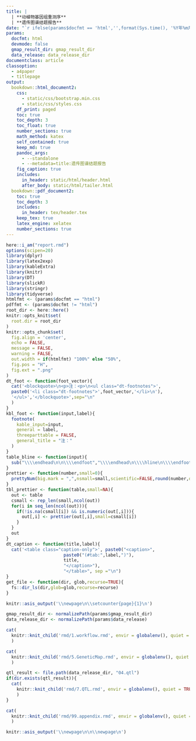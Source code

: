 ```yaml
---
title: |
  | **动植物基因组重测序**
  | **遗传图谱结题报告**
date: "`r ifelse(params$docfmt == 'html','',format(Sys.time(), '%Y年%m月%d日'))`"
params:
  docfmt: html
  devmode: false
  gmap_result_dir: gmap_result_dir
  data_release: data_release_dir
documentclass: article
classoption:
  - a4paper
  - titlepage
output:
  bookdown::html_document2:
    css:
      - static/css/bootstrap.min.css
      - static/css/styles.css
    df_print: paged
    toc: true
    toc_depth: 3
    toc_float: true
    number_sections: true
    math_method: katex
    self_contained: true
    keep_md: true
    pandoc_args:
      - --standalone
      - --metadata=title:遗传图谱结题报告
    fig_caption: true
    includes:
      in_header: static/html/header.html
      after_body: static/html/tailer.html
  bookdown::pdf_document2:
    toc: true
    toc_depth: 3
    includes:
      in_header: tex/header.tex
    keep_tex: true
    latex_engine: xelatex
    number_sections: true
---
```


```r
here::i_am("report.rmd")
options(scipen=20)
library(dplyr)
library(latex2exp)
library(kableExtra)
library(knitr)
library(DT)
library(slickR)
library(stringr)
library(tidyverse)
htmlfmt <- (params$docfmt == "html")
pdffmt <- (params$docfmt != "html")
root_dir <- here::here()
knitr::opts_knit$set(
  root.dir = root_dir
)
knitr::opts_chunk$set(
  fig.align = 'center',
  echo = FALSE,
  message = FALSE,
  warning = FALSE,
  out.width = if(htmlfmt) "100%" else "50%",
  fig.pos = "H",
  fig.ext = ".png"
)
dt_foot <- function(foot_vector){
  cat('<blockquote>\n<p>注：<p>\n<ul class="dt-footnotes">',
  paste0('<li class="dt-footnotes">',foot_vector,'</li>\n'),
  '</ul>','</blockquote>',sep="\n"
  )
}
kbl_foot <- function(input,label){
  footnote(
    kable_input=input,
    general = label,
    threeparttable = FALSE,
    general_title = "注："
  )
}
table_bline <- function(input){
  sub("\\\\endhead\n\n\\\\endfoot","\\\\endhead\n\\\\hline\n\\\\endfoot",input)
}
prettier <- function(number,small=0){
  prettyNum(big.mark = ",",nsmall=small,scientific=FALSE,round(number,digits = small))
}
tbl_prettier <- function(table,small=NA){
  out <- table
  csmall <- rep_len(small,ncol(out))
  for(i in seq_len(ncol(out))){
    if(!is.na(csmall[i]) && is.numeric(out[,i])){
      out[,i] <- prettier(out[,i],small=csmall[i])
    }
  }
  out
}
dt_caption <- function(title,label){
  cat('<table class="caption-only">', paste0("<caption>",
                      paste0("(#tab:",label,")"),
                      title,
                      "</caption>"),
                      "</table>", sep ="\n")
}
get_file <- function(dir, glob,recurse=TRUE){
  fs::dir_ls(dir,glob=glob,recurse=recurse)
}

```

```r
knitr::asis_output('\\newpage\n\\setcounter{page}{1}\n')
```

```r
gmap_result_dir <- normalizePath(params$gmap_result_dir)
data_release_dir <- normalizePath(params$data_release)
```


```r
cat(
  knitr::knit_child('rmd/1.workflow.rmd', envir = globalenv(), quiet = TRUE)
  )
```

```r
cat(
  knitr::knit_child('rmd/5.GeneticMap.rmd', envir = globalenv(), quiet = TRUE)
  )
```

```r
qtl_result <- file.path(data_release_dir, "04.qtl")
if(dir.exists(qtl_result)){
  cat(
    knitr::knit_child('rmd/7.QTL.rmd', envir = globalenv(), quiet = TRUE)
    )
}
```

```r
cat(
  knitr::knit_child('rmd/99.appendix.rmd', envir = globalenv(), quiet = TRUE)
  )
```

```r
knitr::asis_output('\\newpage\n\n\\newpage\n')
```
